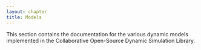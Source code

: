 ```yaml
---
layout: chapter
title: Models
---
```


This section contains the documentation for the various dynamic models implemented in the Collaborative Open-Source Dynamic Simulation Library.
